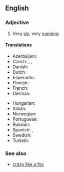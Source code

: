 ==English==

===Adjective===
{{en-adj|-}}

# {{lb|en|simile}} Very [[sly]], very [[cunning]].

====Translations====
{{trans-top|very sly}}
* Azerbaijani: {{t|az|tülkü kimi hiyləgər}}
* Czech: {{t|cs|chytrý jako liška}}, {{t|cs|liškou podšitý}}, {{t|cs|lišácký}}
* Danish: {{t|da|snu som en ræv}}
* Dutch: {{t|nl|sluw als een vos}}
* Esperanto: {{t|eo|ruza kiel vulpo}}
* Finnish: {{t|fi|viekas kuin kettu}}
* French: {{t+|fr|rusé comme un renard}}
* German: {{t|de|schlau wie ein Fuchs}}
{{trans-mid}}
* Hungarian: {{t|hu|ravasz, mint a róka}}
* Italian: {{t|it|furbo come una volpe}}
* Norwegian: {{t|no|slu som en rev}}
* Portuguese: {{t|pt|esperto como uma raposa}}
* Russian: {{t|ru|хи́трый как лиса́}}
* Spanish: {{t|es|ser astuto como un zorro}}, {{t|es|saber latín}}
* Swedish: {{t|sv|slug som en räv}}
* Turkish: {{t|tr|tilki gibi kurnaz}}
{{trans-bottom}}

===See also===
* [[crazy like a fox]]